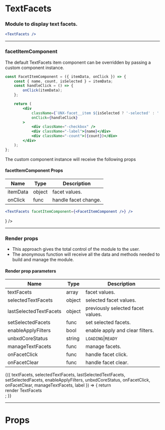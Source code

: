 

<Meta title="TextFacets" component={TextFacets} />

# TextFacets

### Module to display text facets.

```jsx
<TextFacets />
```

<Preview>
    <Story name="default">
        <UnbxdSearchWrapper siteKey={siteKey} apiKey={apiKey}>
            <TextFacets />
            <Products attributesMap={attributesMap} />
            <div className="hidden">
                <SearchBox defaultSearch={defaultSearch} />
            </div>
        </UnbxdSearchWrapper>
    </Story>
</Preview>

---

### facetItemComponent

The default TextFacets item component can be overridden by passing a custom component instance.

```jsx
const FacetItemComponent = ({ itemData, onClick }) => {
    const { name, count, isSelected } = itemData;
    const handleClick = () => {
        onClick(itemData);
    };

    return (
        <div
            className={`UNX-facet__item ${isSelected ? '-selected' : ''}`}
            onClick={handleClick}
        >
            <div className="-checkbox" />
            <div className="-label">{name}</div>
            <div className="-count">({count})</div>
        </div>
    );
};
```

The custom component instance will receive the following props

#### facetItemComponent Props

| Name     | Type   | Description          |
| -------- | ------ | -------------------- |
| itemData | object | facet values.        |
| onClick  | func   | handle facet change. |

```jsx
<TextFacets facetItemComponent={<FacetItemComponent />} />
```

<Preview>
    <Story name="with facetItemComponent">
        <UnbxdSearchWrapper siteKey={siteKey} apiKey={apiKey}>
            <TextFacets facetItemComponent={<FacetItemComponent />} />
            <Products attributesMap={attributesMap} />
            <div className="hidden">
                <SearchBox defaultSearch={defaultSearch} />
            </div>
        </UnbxdSearchWrapper>
    </Story>
</Preview>

---

### Render props

-   This approach gives the total control of the module to the user.
-   The anonymous function will receive all the data and methods needed to build and manage the module.

#### Render prop parameters

| Name                   | Type   | Description                       |
| ---------------------- | ------ | --------------------------------- |
| textFacets             | array  | facet values.                     |
| selectedTextFacets     | object | selected facet values.            |
| lastSelectedTextFacets | object | previously selected facet values. |
| setSelectedFacets      | func   | set selected facets.              |
| enableApplyFilters     | bool   | enable apply and clear filters.   |
| unbxdCoreStatus        | string | `LOADING`\|`READY`                |
| manageTextFacets       | func   | manage facets.                    |
| onFacetClick           | func   | handle facet click.               |
| onFacetClear           | func   | handle facet clear.               |

<Preview>
    <Story name="with render props">
        <UnbxdSearchWrapper siteKey={siteKey} apiKey={apiKey}>
            <TextFacets>
                {({
                    textFacets,
                    selectedTextFacets,
                    lastSelectedTextFacets,
                    setSelectedFacets,
                    enableApplyFilters,
                    unbxdCoreStatus,
                    onFacetClick,
                    onFacetClear,
                    manageTextFacets,
                    label
                }) => {
                    return <div>render TextFacets</div>;
                }}
            </TextFacets>
            <Products attributesMap={attributesMap} />
            <div className="hidden">
                <SearchBox defaultSearch={defaultSearch} />
            </div>
        </UnbxdSearchWrapper>
    </Story>
</Preview>

---

# Props

<Props of={TextFacets} />
